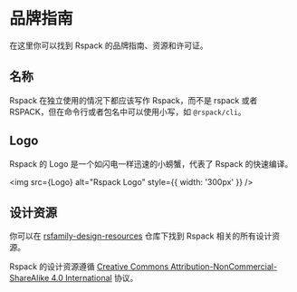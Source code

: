 
# 品牌指南

在这里你可以找到 Rspack 的品牌指南、资源和许可证。

## 名称

Rspack 在独立使用的情况下都应该写作 Rspack，而不是 rspack 或者 RSPACK，但在命令行或者包名中可以使用小写，如 `@rspack/cli`。

## Logo

Rspack 的 Logo 是一个如闪电一样迅速的小螃蟹，代表了 Rspack 的快速编译。

<img src={Logo} alt="Rspack Logo" style={{ width: '300px' }} />

## 设计资源

你可以在 [rsfamily-design-resources](https://github.com/rspack-contrib/rsfamily-design-resources) 仓库下找到 Rspack 相关的所有设计资源。

Rspack 的设计资源遵循 [Creative Commons Attribution-NonCommercial-ShareAlike 4.0 International](https://creativecommons.org/licenses/by-nc-sa/4.0/deed.en) 协议。
